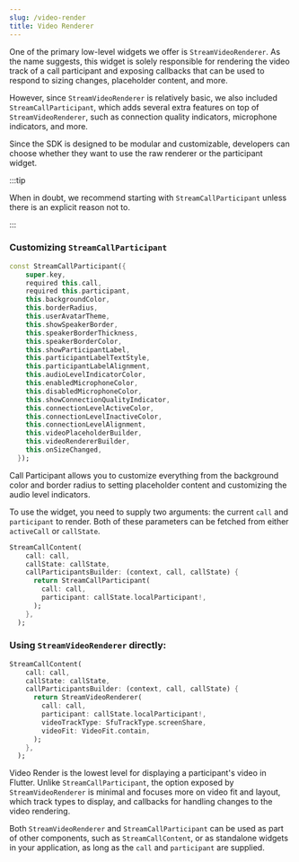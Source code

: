 ```yaml
---
slug: /video-render
title: Video Renderer
---
```


One of the primary low-level widgets we offer is `StreamVideoRenderer`. As the name suggests, this widget is solely responsible for rendering the video track of a call participant and exposing callbacks that can be used to respond to sizing changes, placeholder content, and more.

However, since `StreamVideoRenderer` is relatively basic, we also included `StreamCallParticipant`, which adds several extra features on top of `StreamVideoRenderer`, such as connection quality indicators, microphone indicators, and more.

Since the SDK is designed to be modular and customizable, developers can choose whether they want to use the raw renderer or the participant widget.

:::tip

When in doubt, we recommend starting with `StreamCallParticipant` unless there is an explicit reason not to.

:::

### Customizing `StreamCallParticipant`

```dart
const StreamCallParticipant({
    super.key,
    required this.call,
    required this.participant,
    this.backgroundColor,
    this.borderRadius,
    this.userAvatarTheme,
    this.showSpeakerBorder,
    this.speakerBorderThickness,
    this.speakerBorderColor,
    this.showParticipantLabel,
    this.participantLabelTextStyle,
    this.participantLabelAlignment,
    this.audioLevelIndicatorColor,
    this.enabledMicrophoneColor,
    this.disabledMicrophoneColor,
    this.showConnectionQualityIndicator,
    this.connectionLevelActiveColor,
    this.connectionLevelInactiveColor,
    this.connectionLevelAlignment,
    this.videoPlaceholderBuilder,
    this.videoRendererBuilder,
    this.onSizeChanged,
  });
```

Call Participant allows you to customize everything from the background color and border radius to setting placeholder content and customizing the audio level indicators.

To use the widget, you need to supply two arguments: the current `call` and `participant` to render. Both of these parameters can be fetched from either `activeCall` or `callState`.

```dart
StreamCallContent(
    call: call,
    callState: callState,
    callParticipantsBuilder: (context, call, callState) {
      return StreamCallParticipant(
        call: call,
        participant: callState.localParticipant!,
      );
    },
  );
```

### Using `StreamVideoRenderer` directly:

```dart
StreamCallContent(
    call: call,
    callState: callState,
    callParticipantsBuilder: (context, call, callState) {
      return StreamVideoRenderer(
        call: call,
        participant: callState.localParticipant!,
        videoTrackType: SfuTrackType.screenShare,
        videoFit: VideoFit.contain,
      );
    },
  );
```

Video Render is the lowest level for displaying a participant's video in Flutter. Unlike `StreamCallParticipant`, the option exposed by `StreamVideoRenderer` is minimal and focuses more on video fit and layout, which track types to display, and callbacks for handling changes to the video rendering.

Both `StreamVideoRenderer` and `StreamCallParticipant` can be used as part of other components, such as `StreamCallContent`, or as standalone widgets in your application, as long as the `call` and `participant` are supplied.